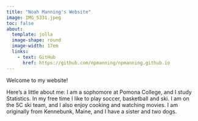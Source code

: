 ```yaml
---
title: "Noah Manning's Website"
image: IMG_5331.jpeg
toc: false
about: 
  template: jolla
  image-shape: round
  image-width: 17em
  links:
    - text: GitHub
      href: https://github.com/npmanning/npmanning.github.io
---
```


Welcome to my website!

Here's a little about me: I am a sophomore at Pomona College, and I study Statistics. In my free time I like to play soccer, basketball and ski. I am on the 5C ski team, and I also enjoy cooking and watching movies. I am originally from Kennebunk, Maine, and I have a sister and two dogs.
